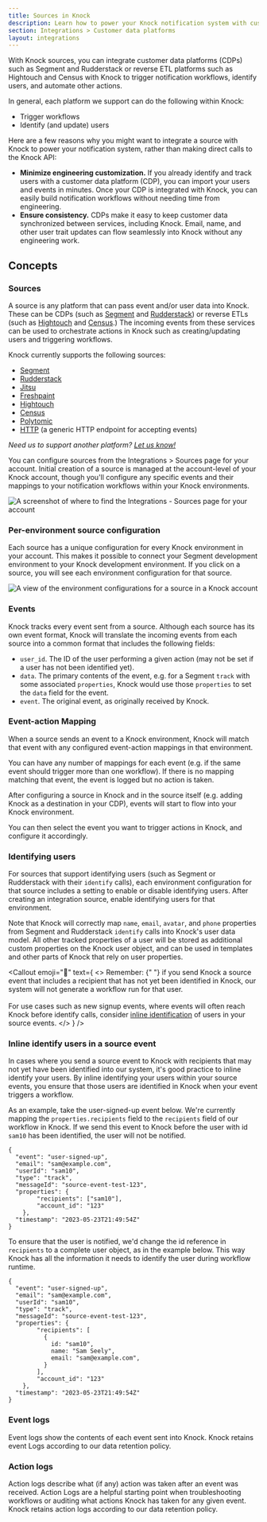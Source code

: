 ```yaml
---
title: Sources in Knock
description: Learn how to power your Knock notification system with customer data platforms, reverse ETLs, and your data warehouse.
section: Integrations > Customer data platforms
layout: integrations
---
```



With Knock sources, you can integrate customer data platforms (CDPs) such as Segment and Rudderstack or reverse ETL platforms such as Hightouch and Census with Knock to trigger notification workflows, identify users, and automate other actions.

In general, each platform we support can do the following within Knock:

- Trigger workflows
- Identify (and update) users

Here are a few reasons why you might want to integrate a source with Knock to power your notification system, rather than making direct calls to the Knock API:

- **Minimize engineering customization.** If you already identify and track users with a customer data platform (CDP), you can import your users and events in minutes. Once your CDP is integrated with Knock, you can easily build notification workflows without needing time from engineering.
- **Ensure consistency.** CDPs make it easy to keep customer data synchronized between services, including Knock. Email, name, and other user trait updates can flow seamlessly into Knock without any engineering work.

## Concepts

### Sources

A source is any platform that can pass event and/or user data into Knock. These can be CDPs (such as [Segment](https://segment.com) and [Rudderstack](https://rudderstack.com)) or reverse ETLs (such as [Hightouch](https://hightouch.com/) and [Census](https://www.getcensus.com/).) The incoming events from these services can be used to orchestrate actions in Knock such as creating/updating users and triggering workflows.

Knock currently supports the following sources:

- [Segment](/integrations/sources/segment)
- [Rudderstack](/integrations/sources/rudderstack)
- [Jitsu](/integrations/sources/jitsu)
- [Freshpaint](/integrations/sources/freshpaint)
- [Hightouch](/integrations/sources/hightouch)
- [Census](/integrations/sources/census)
- [Polytomic](/integrations/sources/polytomic)
- [HTTP](/integrations/sources/http) (a generic HTTP endpoint for accepting events)

_Need us to support another platform? [Let us know!](mailto:support@knock.app?subject=Integration%20Source%20Request)_

You can configure sources from the Integrations > Sources page for your account. Initial creation of a source is managed at the account-level of your Knock account, though you'll configure any specific events and their mappings to your notification workflows within your Knock environments.

![A screenshot of where to find the Integrations - Sources page for your account](/images/sources/overview.png)

### Per-environment source configuration

Each source has a unique configuration for every Knock environment in your account.
This makes it possible to connect your Segment development environment to your Knock development environment.
If you click on a source, you will see each environment configuration for that source.

![A view of the environment configurations for a source in a Knock account](/images/sources/environment-configs.png)

### Events

Knock tracks every event sent from a source. Although each source has its own event format,
Knock will translate the incoming events from each source into a common format that includes the following fields:

- `user_id`. The ID of the user performing a given action (may not be set if a user has not been identified yet).
- `data`. The primary contents of the event, e.g. for a Segment `track` with some associated `properties`, Knock would use those `properties` to set the `data` field for the event.
- `event`. The original event, as originally received by Knock.

### Event-action Mapping

When a source sends an event to a Knock environment, Knock will match that event with any configured event-action mappings in that environment.

You can have any number of mappings for each event (e.g. if the same event should trigger more than one workflow).
If there is no mapping matching that event, the event is logged but no action is taken.

After configuring a source in Knock and in the source itself (e.g. adding Knock as a destination in your CDP), events will start to flow into your Knock environment.

You can then select the event you want to trigger actions in Knock, and configure it accordingly.

### Identifying users

For sources that support identifying users (such as Segment or Rudderstack with their `identify` calls), each environment configuration for that source includes a setting to enable or disable identifying users. After creating an integration source, enable identifying users for that environment.

Note that Knock will correctly map `name`, `email`, `avatar`, and `phone` properties from Segment and Rudderstack `identify` calls into Knock's user data model. All other tracked properties of a user will be stored as additional custom properties on the Knock user object, and can be used in templates and other parts of Knock that rely on user properties.

<Callout
  emoji="🚨"
  text={
    <>
      <span className="font-bold">
        Remember:
      </span>{" "}
      if you send Knock a source event that includes a recipient that has not yet been identified in Knock, our system will not generate a workflow run for that user. <br/><br/>
      For use cases such as new signup events, where events will often reach Knock before identify calls, consider <a href="#inline-identify-users-in-a-source-event">inline identification</a> of users in your source events. 
    </>
  }
/>

### Inline identify users in a source event
In cases where you send a source event to Knock with recipients that may not yet have been identified into our system, it's good practice to inline identify your users. By inline identifying your users within your source events, you ensure that those users are identified in Knock when your event triggers a workflow.

As an example, take the user-signed-up event below. We're currently mapping the `properties.recipients` field to the `recipients` field of our workflow in Knock. If we send this event to Knock before the user with id `sam10` has been identified, the user will not be notified. 

``` A source event without inline identify
{
  "event": "user-signed-up",
  "email": "sam@example.com",
  "userId": "sam10",
  "type": "track",
  "messageId": "source-event-test-123",
  "properties": {
        "recipients": ["sam10"],
        "account_id": "123"
    },
  "timestamp": "2023-05-23T21:49:54Z"
}
```

To ensure that the user is notified, we'd change the id reference in `recipients` to a complete user object, as in the example below. This way Knock has all the information it needs to identify the user during workflow runtime.

``` A source event with inline identify
{
  "event": "user-signed-up",
  "email": "sam@example.com",
  "userId": "sam10",
  "type": "track",
  "messageId": "source-event-test-123",
  "properties": {
        "recipients": [
          {
            id: "sam10",
            name: "Sam Seely",
            email: "sam@example.com",
          }
        ],
        "account_id": "123"
    },
  "timestamp": "2023-05-23T21:49:54Z"
}
```

### Event logs

Event logs show the contents of each event sent into Knock. Knock retains event Logs according to our data retention policy.

### Action logs

Action logs describe what (if any) action was taken after an event was received. Action Logs are a helpful starting point when troubleshooting workflows or auditing what actions Knock has taken for any given event. Knock retains action logs according to our data retention policy.
